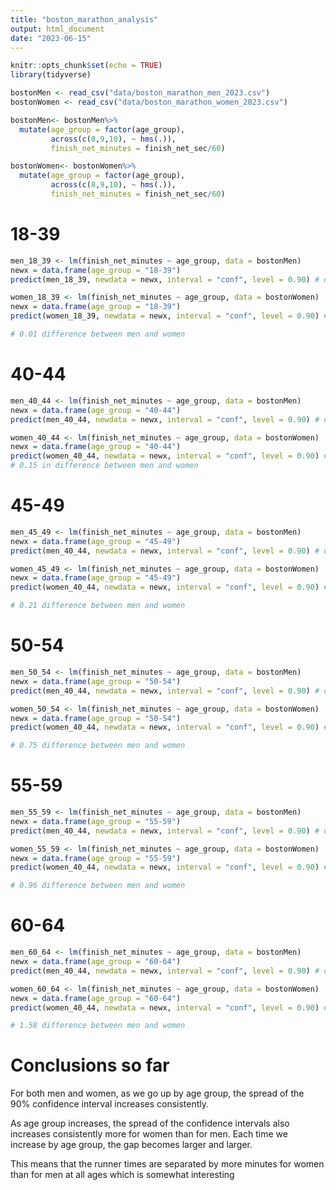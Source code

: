```yaml
---
title: "boston_marathon_analysis"
output: html_document
date: "2023-06-15"
---
```


```r
knitr::opts_chunk$set(echo = TRUE)
library(tidyverse)
```

```r
bostonMen <- read_csv("data/boston_marathon_men_2023.csv")
bostonWomen <- read_csv("data/boston_marathon_women_2023.csv")

bostonMen<- bostonMen%>%
  mutate(age_group = factor(age_group),
         across(c(8,9,10), ~ hms(.)),
         finish_net_minutes = finish_net_sec/60)

bostonWomen<- bostonWomen%>%
  mutate(age_group = factor(age_group),
         across(c(8,9,10), ~ hms(.)),
         finish_net_minutes = finish_net_sec/60)
```
# 18-39
```r
men_18_39 <- lm(finish_net_minutes ~ age_group, data = bostonMen)
newx = data.frame(age_group = "18-39")
predict(men_18_39, newdata = newx, interval = "conf", level = 0.90) # dif = 1.80

women_18_39 <- lm(finish_net_minutes ~ age_group, data = bostonWomen)
newx = data.frame(age_group = "18-39")
predict(women_18_39, newdata = newx, interval = "conf", level = 0.90) # dif = 1.81

# 0.01 difference between men and women
```
# 40-44
```r
men_40_44 <- lm(finish_net_minutes ~ age_group, data = bostonMen)
newx = data.frame(age_group = "40-44")
predict(men_40_44, newdata = newx, interval = "conf", level = 0.90) # dif = 2.77

women_40_44 <- lm(finish_net_minutes ~ age_group, data = bostonWomen)
newx = data.frame(age_group = "40-44")
predict(women_40_44, newdata = newx, interval = "conf", level = 0.90) # dif = 2.92
# 0.15 in difference between men and women
```
# 45-49
```r
men_45_49 <- lm(finish_net_minutes ~ age_group, data = bostonMen)
newx = data.frame(age_group = "45-49")
predict(men_40_44, newdata = newx, interval = "conf", level = 0.90) # dif = 2.76

women_45_49 <- lm(finish_net_minutes ~ age_group, data = bostonWomen)
newx = data.frame(age_group = "45-49")
predict(women_40_44, newdata = newx, interval = "conf", level = 0.90) # dif = 2.97

# 0.21 difference between men and women
```
# 50-54
```r
men_50_54 <- lm(finish_net_minutes ~ age_group, data = bostonMen)
newx = data.frame(age_group = "50-54")
predict(men_40_44, newdata = newx, interval = "conf", level = 0.90) # dif = 2.89

women_50_54 <- lm(finish_net_minutes ~ age_group, data = bostonWomen)
newx = data.frame(age_group = "50-54")
predict(women_40_44, newdata = newx, interval = "conf", level = 0.90) # dif = 3.64

# 0.75 difference between men and women
```
# 55-59
```r
men_55_59 <- lm(finish_net_minutes ~ age_group, data = bostonMen)
newx = data.frame(age_group = "55-59")
predict(men_40_44, newdata = newx, interval = "conf", level = 0.90) # dif = 3.47

women_55_59 <- lm(finish_net_minutes ~ age_group, data = bostonWomen)
newx = data.frame(age_group = "55-59")
predict(women_40_44, newdata = newx, interval = "conf", level = 0.90) # dif = 4.43

# 0.96 difference between men and women
```
# 60-64
```r
men_60_64 <- lm(finish_net_minutes ~ age_group, data = bostonMen)
newx = data.frame(age_group = "60-64")
predict(men_40_44, newdata = newx, interval = "conf", level = 0.90) # dif = 3.93

women_60_64 <- lm(finish_net_minutes ~ age_group, data = bostonWomen)
newx = data.frame(age_group = "60-64")
predict(women_40_44, newdata = newx, interval = "conf", level = 0.90) # dif = 5.51

# 1.58 difference between men and women
```
# Conclusions so far 
For both men and women, as we go up by age group, the spread of the 90% confidence interval increases consistently.

As age group increases, the spread of the confidence intervals also increases consistently more for women than for men. Each time we increase by age group, the gap becomes larger and larger.

This means that the runner times are separated by more minutes for women than for men at all ages which is somewhat interesting

